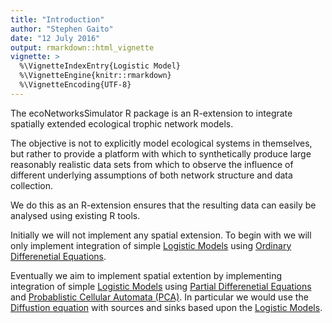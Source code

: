 ```yaml
---
title: "Introduction"
author: "Stephen Gaito"
date: "12 July 2016"
output: rmarkdown::html_vignette
vignette: >
  %\VignetteIndexEntry{Logistic Model}
  %\VignetteEngine{knitr::rmarkdown}
  %\VignetteEncoding{UTF-8}
---
```


The ecoNetworksSimulator R package is an R-extension to integrate spatially extended ecological trophic network models.

The objective is not to explicitly model ecological systems in themselves, but rather to provide a platform with which to synthetically produce large reasonably realistic data sets from which to observe the influence of different underlying assumptions of both network structure and data collection.

We do this as an R-extension ensures that the resulting data can easily be analysed using existing R tools.

Initially we will not implement any spatial extension. To begin with we will only implement integration of simple [Logistic Models](LogisticModels.html) using [Ordinary Differenetial Equations](https://en.wikipedia.org/wiki/Ordinary_differential_equation).

Eventually we aim to implement spatial extention by implementing integration of simple [Logistic Models](LogisticModels.html) using [Partial Differenetial Equations](https://en.wikipedia.org/wiki/Partial_differential_equation) and [Probablistic Cellular Automata (PCA)](https://en.wikipedia.org/wiki/Stochastic_cellular_automaton). In particular we would use the [Diffustion equation](https://en.wikipedia.org/wiki/Diffusion_equation) with sources and sinks based upon the [Logistic Models](LogisticModels.html).